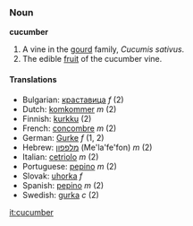 ===Noun===
'''cucumber'''

# A vine in the [[gourd]] family, ''Cucumis sativus''.
# The edible [[fruit]] of the cucumber vine.

====Translations====
*Bulgarian: [[краставица]] ''f'' (2)
*Dutch: [[komkommer]] ''m'' (2)
*Finnish: [[kurkku]] (2)
*French: [[concombre]] ''m'' (2)
*German: [[Gurke]] ''f'' (1, 2)
*Hebrew: [[מלפפון]] (Me'la'fe'fon) ''m'' (2)
*Italian: [[cetriolo]] ''m'' (2)
*Portuguese: [[pepino#Portuguese|pepino]] ''m'' (2)
*Slovak: [[uhorka#Slovak|uhorka]] ''f''
*Spanish: [[pepino#Spanish|pepino]] ''m'' (2)
*Swedish: [[gurka]] ''c'' (2)

[[it:cucumber]]
